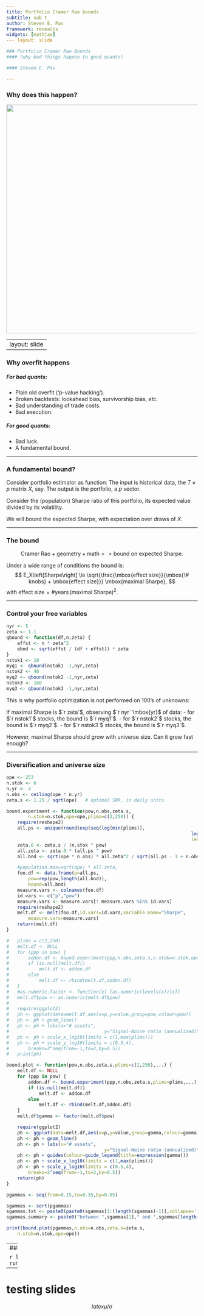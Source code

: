 ```yaml
---
title: Portfolio Cramer Rao bounds
subtitle: sub t
author: Steven E. Pav
framework: revealjs
widgets: [mathjax]
--- layout: slide

### Portfolio Cramer Rao Bounds
#### (why bad things happen to good quants)

#### Steven E. Pav

---
```


### Why does this happen? 

<img src="http://www.imgur.com/5oOkkSR.jpg" width="600">

--- 
layout: slide
---

### Why overfit happens

##### For bad quants:
<ul>
<li>Plain old overfit ('p-value hacking').
<li>Broken backtests: lookahead bias, survivorship bias, _etc._
<li>Bad understanding of trade costs. 
<li>Bad execution.
</ul>

##### For good quants:
<ul>
<li>Bad luck.
<li>A fundamental bound.
</ul>

---

### A fundamental bound?

Consider portfolio estimator as function:
The input is historical data, the $T\times p$ matrix $X$, say.
The output is the portfolio, a $p$ vector.

Consider the (population) Sharpe ratio of this portfolio,
its expected value divided by its volatility. 

We will bound the expected Sharpe, with expectation over draws
of $X$.

---

### The bound

$$
\mbox{Cramer Rao} + \mbox{geometry} + \mbox{math} => \mbox{bound on expected Sharpe}.
$$

Under a wide range of conditions the bound is:
$$
E_X\left[Sharpe\right] \le \sqrt{\frac{\mbox{effect size}}{\mbox{\# knobs} + \mbox{effect size}}} \mbox{maximal Sharpe},
$$
with $\mbox{effect size} = \mbox{\# years}\, (\mbox{maximal Sharpe})^2.$

---

### Control your free variables

```r
nyr <- 5
zeta <- 1.1
qbound <- function(df,n,zeta) {
	effst <- n * zeta^2
	ebnd <- sqrt(effst / (df + effst)) * zeta
}
nstok1 <- 10
myq1 <- qbound(nstok1 -1,nyr,zeta)
nstok2 <- 40
myq2 <- qbound(nstok2 -1,nyr,zeta)
nstok3 <- 160
myq3 <- qbound(nstok3 -1,nyr,zeta)
```
This is why portfolio optimization is not performed on 100's of unknowns:

If maximal Sharpe is $`r zeta`$, observing $`r nyr` \mbox{yr}$ of data:
- for $`r nstok1`$ stocks, the bound is $`r myq1`$.
- for $`r nstok2`$ stocks, the bound is $`r myq2`$.
- for $`r nstok3`$ stocks, the bound is $`r myq3`$.

However, maximal Sharpe should grow with universe size.
Can it grow fast enough?

--- 

### Diversification and universe size

```r

ope <- 253
n.stok <- 6
n.yr <- 4
n.obs <- ceiling(ope * n.yr)
zeta.s <- 1.25 / sqrt(ope)   # optimal SNR, in daily units

bound.experiment <- function(pow,n.obs,zeta.s,
		n.stok=n.stok,ope=ope,plims=c(2,250)) {
	require(reshape2)
	all.ps <- unique(round(exp(seq(log(min(plims)),
																	log(max(plims)),
																	length.out=140))))
	zeta.0 <- zeta.s / (n.stok ^ pow)
	all.zeta <- zeta.0 * (all.ps ^ pow)
	all.bnd <- sqrt(ope * n.obs) * all.zeta^2 / sqrt(all.ps - 1 + n.obs * all.zeta^2)

	#population.max=sqrt(ope) * all.zeta,
	foo.df <- data.frame(p=all.ps,
		pow=rep(pow,length(all.bnd)),
		bound=all.bnd)
	measure.vars <- colnames(foo.df)
	id.vars <- c("p","pow")
	measure.vars <- measure.vars[! measure.vars %in% id.vars]
	require(reshape2)
	melt.df <- melt(foo.df,id.vars=id.vars,variable.name="Sharpe",
		measure.vars=measure.vars)
	return(melt.df)
}

#	plims = c(2,250)
#	melt.df <- NULL
#	for (ppp in pow) {
#		addon.df <- bound.experiment(ppp,n.obs,zeta.s,n.stok=n.stok,ope=ope,plims=plims)
#		if (is.null(melt.df))
#			melt.df <- addon.df
#		else
#			melt.df <- rbind(melt.df,addon.df)
#	}
#	#as.numeric.factor <- function(x) {as.numeric(levels(x))[x]}
#	melt.df$pow <- as.numeric(melt.df$pow)
#
#	require(ggplot2)
#	ph <- ggplot(data=melt.df,aes(x=p,y=value,group=pow,colour=pow))
#	ph <- ph + geom_line()
#	ph <- ph + labs(x="# assets",
#									y="Signal-Noise ratio (annualized)")
#	ph <- ph + scale_x_log10(limits = c(1,max(plims)))
#	ph <- ph + scale_y_log10(limits = c(0.5,4),
#		breaks=2^seq(from=-1,to=2,by=0.5))
#	print(ph)

bound.plot <- function(pow,n.obs,zeta.s,plims=c(2,250),...) {
	melt.df <- NULL
	for (ppp in pow) {
		addon.df <- bound.experiment(ppp,n.obs,zeta.s,plims=plims,...)
		if (is.null(melt.df))
			melt.df <- addon.df
		else
			melt.df <- rbind(melt.df,addon.df)
	}
	melt.df$gamma <- factor(melt.df$pow)

	require(ggplot2)
	ph <- ggplot(data=melt.df,aes(x=p,y=value,group=gamma,colour=gamma))
	ph <- ph + geom_line()
	ph <- ph + labs(x="# assets",
									y="Signal-Noise ratio (annualized)")
	ph <- ph + guides(colour=guide_legend(title=expression(gamma)))
	ph <- ph + scale_x_log10(limits = c(1,max(plims)))
	ph <- ph + scale_y_log10(limits = c(0.5,4),
		breaks=2^seq(from=-1,to=2,by=0.5))
	return(ph)
}

pgammas <- seq(from=0.15,to=0.35,by=0.05)

sgammas <- sort(pgammas)
sgammas.txt <- paste0(paste0(sgammas[1:(length(sgammas)-1)],collapse=', '),", and ",sgammas[length(sgammas)],sep='')
sgammas.summary <- paste0("between ",sgammas[1]," and ",sgammas[length(sgammas)])

print(bound.plot(pgammas,n.obs=n.obs,zeta.s=zeta.s,
	n.stok=n.stok,ope=ope))

```
---
### Learn More

```r
library(shiny)
runGitHub('rfin2015','shabbychef',subdir='StevenPav/app')
```

--- 
# testing slides
$$latex
\mu / \sigma
$$

